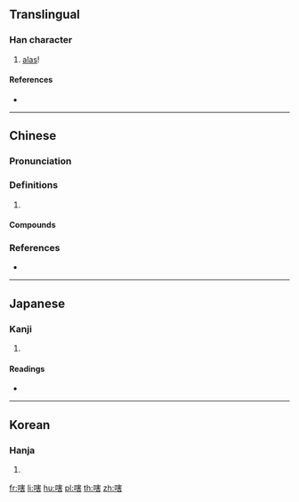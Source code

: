 {{character info/new}}
==Translingual==

===Han character===
{{Han char|rn=30|rad=口|as=10|sn=13|four=63061|canj=RJQR|ids=⿰口害}}

# [[alas]]!

====References====
* {{Han ref|kx=0202.230|dkj=04067|dj=0425.040|hdz=10671.060|uh=55D0|ud=21968|bh=DCCD|bd=56525}}

----

==Chinese==
{{zh-forms}}

===Pronunciation===
{{zh-pron
|m=hài
|m-s=hai4
|c=haai6,hoi6
|h=pfs=hái
|cat=
}}

===Definitions===
{{zh-hanzi}}

# {{rfdef|zh}}

====Compounds====
{{zh-der|嗐聲|嗐聲歎氣|嗐聲跺腳}}

===References===
* {{R:yue:mfccd}}

----

==Japanese==

===Kanji===
{{ja-kanji|grade=|rs=口10}}

# {{defn|lang=ja|sort=口10}}

====Readings====
* {{ja-readings|on=[[かつ]] (katsu), [[げち]] (gechi), [[かい]] (kai)|kun=}}

----

==Korean==

===Hanja===
{{ko-hanja|hangeul=[[할]], [[해]]|rv=hal, hae|mr=hal, hae}}

# {{defn|lang=ko|sort=口10}}

[[fr:嗐]]
[[li:嗐]]
[[hu:嗐]]
[[pl:嗐]]
[[th:嗐]]
[[zh:嗐]]
